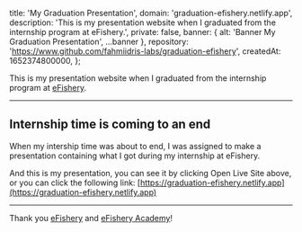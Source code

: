 
  title: 'My Graduation Presentation',
  domain: 'graduation-efishery.netlify.app',
  description: 'This is my presentation website when I graduated from the internship program at eFishery.',
  private: false,
  banner: { alt: 'Banner My Graduation Presentation', ...banner },
  repository: 'https://www.github.com/fahmiidris-labs/graduation-efishery',
  createdAt: 1652374800000,
};

This is my presentation website when I graduated from the internship program at [eFishery](https://www.efishery.com).

---

## Internship time is coming to an end

When my intership time was about to end, I was assigned to make a presentation containing what I got during my internship at eFishery.

And this is my presentation, you can see it by clicking Open Live Site above, or you can click the following link: [https://graduation-efishery.netlify.app](https://graduation-efishery.netlify.app)

---

Thank you [eFishery](https://www.efishery.com) and [eFishery Academy](https://wwww.efishery.com/en/efishery-academy-ruang-untuk-generasi-muda-membuat-dampak/)!

